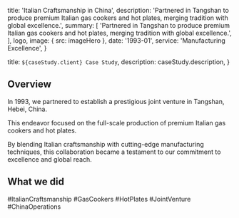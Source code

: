 
  title: 'Italian Craftsmanship in China',
  description:
    'Partnered in Tangshan to produce premium Italian gas cookers and hot plates, merging tradition with global excellence.',
  summary: [
    'Partnered in Tangshan to produce premium Italian gas cookers and hot plates, merging tradition with global excellence.',
  ],
  logo,
  image: { src: imageHero },
  date: '1993-01',
  service: 'Manufacturing Excellence',
}

  title: `${caseStudy.client} Case Study`,
  description: caseStudy.description,
}

## Overview

In 1993, we partnered to establish a prestigious joint venture in Tangshan, Hebei, China. 

This endeavor focused on the full-scale production of premium Italian gas cookers and hot plates. 

By blending Italian craftsmanship with cutting-edge manufacturing techniques, this collaboration became a testament to our commitment to excellence and global reach.

## What we did

<TagList>
  <TagListItem>#ItalianCraftsmanship</TagListItem>
  <TagListItem>#GasCookers</TagListItem>
  <TagListItem>#HotPlates</TagListItem>
  <TagListItem>#JointVenture</TagListItem>
  <TagListItem>#ChinaOperations</TagListItem>
</TagList>
